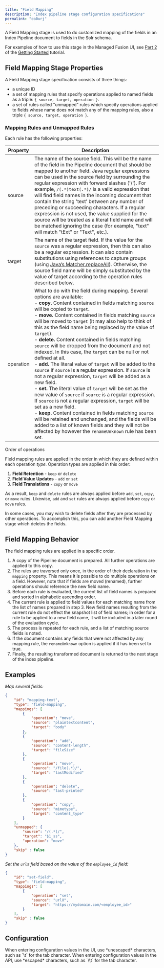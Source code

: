 ```yaml
---
title: "Field Mapping"
description: "Index pipeline stage configuration specifications"
permalink: "ea0urj"
---
```


A Field Mapping stage is used to do customized mapping of the fields in an Index Pipeline document to fields in the Solr schema.

For examples of how to use this stage in the Managed Fusion UI, see [Part 2](/how-to/643/get-started-with-fusion-server-part-2) of the [Getting Started](/how-to/880/get-started-with-fusion-server) tutorial.

## Field Mapping Stage Properties

A Field Mapping stage specification consists of three things:

* a unique ID
* a set of mapping rules that specify operations applied to named fields as a triple: `{ source, target, operation }`.
* a set of rules called "unmapped" rules which specify operations applied to fields whose name does not match any of the mapping rules, also a triple `{ source, target, operation }`.

### Mapping Rules and Unmapped Rules

Each rule has the following properties:

| Property | Description |
| --- | --- |
| source | The name of the source field. This will be the name of the field in the Pipeline document that should be mapped to another field. Java regular expressions can be used in the source field by surrounding the regular expression with forward slashes ('/'). For example, `/(.*)text(.*)/` is a valid expression that will find field names in the incoming document that contain the string 'text' between any number of preceding or succeeding characters. If a regular expression is not used, the value supplied for the source will be treated as a literal field name and will be matched ignoring the case (for example, "text" will match "tExt" or "Text", etc.). |
| target | The name of the target field. If the value for the `source` was a regular expression, then this can also be a regular expression. It can also contain substitutions using references to capture groups (using [Java’s Matcher.replaceAll](http://docs.oracle.com/javase/8/docs/api/java/util/regex/Matcher.html#replaceAll-java.lang.String-)). Otherwise, the source field name will be simply substituted by the value of target according to the operation rules described below. |
| operation | What to do with the field during mapping. Several options are available: <br/>- **copy.** Content contained in fields matching `source` will be copied to `target`.<br/>- **move.** Content contained in fields matching `source` will be moved to `target` (it may also help to think of this as the field name being replaced by the value of `target`).<br/>- **delete.** Content contained in fields matching `source` will be dropped from the document and not indexed. In this case, the `target` can be null or not defined at all.<br/>- **add.** The literal value of `target` will be added to the `source` if `source` is a regular expression. If `source` is not a regular expression, `target` will be added as a new field.<br/>- **set.** The literal value of `target` will be set as the new value of `source` if `source` is a regular expression. If `source` is not a regular expression, `target` will be set as a new field.<br/>- **keep.** Content contained in fields matching `source` will be retained and unchanged, and the fields will be added to a list of known fields and they will not be affected by however the `renameUnknown` rule has been set. |

Order of operations

Field mapping rules are applied in the order in which they are defined within each operation *type*. Operation types are applied in this order:

1. **Field Retention** - `keep` or `delete`
2. **Field Value Updates** - `add` or `set`
3. **Field Translations** - `copy` or `move`

As a result, `keep` and `delete` rules are always applied before `add`, `set`, `copy`, or `move` rules. Likewise, `add` and `set` rules are always applied before `copy` or `move` rules.

In some cases, you may wish to delete fields after they are processed by other operations. To accomplish this, you can add another Field Mapping stage which deletes the fields.

## Field Mapping Behavior

The field mapping rules are applied in a specific order.

1. A copy of the Pipeline document is prepared. All further operations are applied to this copy.
2. The rules are traversed only once, in the order of their declaration in the `mapping` property. This means it is possible to do multiple operations on a field. However, note that if fields are moved (renamed), further operations should reference the new field name.
3. Before each rule is evaluated, the current list of field names is prepared and sorted in alphabetic ascending order.
4. The current rule is applied to field values for each matching name from the list of names prepared in step 3. New field names resulting from the current rule do not effect the snapshot list of field names; in order for a rule to be applied to a new field name, it will be included in a later round of the evaluation cycle.
5. The process is repeated for each rule, and a list of matching source fields is noted.
6. If the document contains any fields that were not affected by any mapping rule, the `renameUnknown` option is applied if it has been set to true.
7. Finally, the resulting transformed document is returned to the next stage of the index pipeline.

## Examples

*Map several fields:*

```json
{
    "id": "mapping-text",
    "type": "field-mapping",
    "mappings": [
        {
            "operation": "move",
            "source": "plaintextcontent",
            "target": "body"
        },
        {
            "operation": "add",
            "source": "content-length",
            "target": "fileSize"
        },
        {
            "operation": "move",
            "source": "/file(.*)/",
            "target": "lastModified"
        },
        {
            "operation": "delete",
            "source": "last-printed"
        },
        {
            "operation": "copy",
            "source": "mimetype",
            "target": "content_type"
        }
    ],
    "unmapped": {
        "source": "/(.*)/",
        "target": "$1_ss",
        "operation": "move"
    },
    "skip" : false
}
```

*Set the `urlX` field based on the value of the `employee_id` field:*

```json
{
    "id": "set-field",
    "type": "field-mapping",
    "mappings": [
        {
            "operation": "set",
            "source": "urlX",
            "target": "https://mydomain.com/<employee_id>"
        }
    ],
    "skip" : false
}
```

## Configuration

<Tip>
When entering configuration values in the UI, use *unescaped* characters, such as `\t` for the tab character. When entering configuration values in the API, use *escaped* characters, such as `\\t` for the tab character.
</Tip>


<SchemaParamFields schema={schema}/>